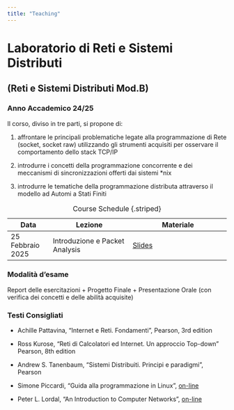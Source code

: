 ```yaml
---
title: "Teaching"
---
```


# Laboratorio di Reti e Sistemi Distributi 

## (Reti e Sistemi Distributi Mod.B)

### Anno Accademico 24/25

Il corso, diviso in tre parti, si propone di:

1. affrontare le principali problematiche legate alla programmazione di Rete (socket, socket raw) utilizzando gli strumenti acquisiti per osservare il comportamento dello stack TCP/IP

2. introdurre i concetti della programmazione concorrente e dei meccanismi di sincronizzazioni offerti dai sistemi *nix

3. introdurre le tematiche della programmazione distributa attraverso il modello ad Automi a Stati Finiti

| Data             | Lezione                          | Materiale                                |
|------------------|----------------------------------|------------------------------------------|
| 25 Febbraio 2025 | Introduzione e Packet Analysis   | [Slides](../documents/labresid_1.pdf)    |

: Course Schedule {.striped}

### Modalità d'esame
Report delle esercitazioni + Progetto Finale + Presentazione Orale (con verifica dei concetti e delle abilità acquisite)

### Testi Consigliati

* Achille Pattavina, "Internet e Reti. Fondamenti", Pearson, 3rd edition

* Ross Kurose, "Reti di Calcolatori ed Internet. Un approccio Top-down" Pearson, 8th edition

* Andrew S. Tanenbaum, "Sistemi Distribuiti. Principi e paradigmi", Pearson

* Simone Piccardi, "Guida alla programmazione in Linux", [on-line](https://gapil.gnulinux.it/)

* Peter L. Lordal, "An Introduction to Computer Networks", [on-line](https://intronetworks.cs.luc.edu/current2/html/index.html)


